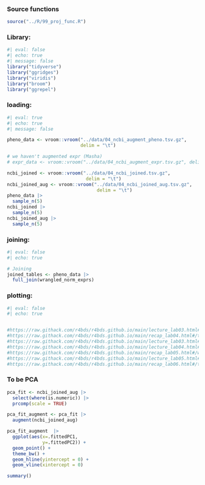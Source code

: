 ### Source functions

```r
source("../R/99_proj_func.R")
```

### Library:

```r
#| eval: false 
#| echo: true
#| message: false
library("tidyverse")
library("ggridges")
library("viridis")
library("broom")
library("ggrepel")
```

### loading:

```r
#| eval: true
#| echo: true
#| message: false

pheno_data <- vroom::vroom("../data/04_ncbi_augment_pheno.tsv.gz",
                           delim = "\t")

# we haven't augmented expr (Masha)
# expr_data <- vroom::vroom("../data/04_ncbi_augment_expr.tsv.gz", delim = "\t")

ncbi_joined <- vroom::vroom("../data/04_ncbi_joined.tsv.gz",
                             delim = "\t")
ncbi_joined_aug <- vroom::vroom("../data/04_ncbi_joined_aug.tsv.gz",
                                 delim = "\t")
pheno_data |> 
  sample_n(5)
ncbi_joined |> 
  sample_n(5)
ncbi_joined_aug |> 
  sample_n(5)
```

### joining:

```r
#| eval: false 
#| echo: true

# Joining
joined_tables <- pheno_data |>
  full_join(wrangled_norm_exprs)
```

### plotting:

```r
#| eval: false 
#| echo: true


#https://raw.githack.com/r4bds/r4bds.github.io/main/lecture_lab03.html#/customisation-examples-11
#https://raw.githack.com/r4bds/r4bds.github.io/main/recap_lab04.html#/task-8---recreate-the-following-plot
#https://raw.githack.com/r4bds/r4bds.github.io/main/lecture_lab03.html#/customisation-examples-11
#https://raw.githack.com/r4bds/r4bds.github.io/main/lecture_lab04.html#/briefly-on-tidy-data
#https://raw.githack.com/r4bds/r4bds.github.io/main/recap_lab05.html#/which-correlate-better-with-bmi-whr-or-bfp-3
#https://raw.githack.com/r4bds/r4bds.github.io/main/lecture_lab05.html#/title-slide
#https://raw.githack.com/r4bds/r4bds.github.io/main/recap_lab06.html#/title-slide

```

### To be PCA
```r
pca_fit <- ncbi_joined_aug |>
  select(where(is.numeric)) |>
  prcomp(scale = TRUE)

pca_fit_augment <- pca_fit |> 
  augment(ncbi_joined_aug)

pca_fit_augment  |> 
  ggplot(aes(x=.fittedPC1, 
             y=.fittedPC2)) + 
  geom_point() +
  theme_bw() +
  geom_hline(yintercept = 0) + 
  geom_vline(xintercept = 0)

summary()
```
